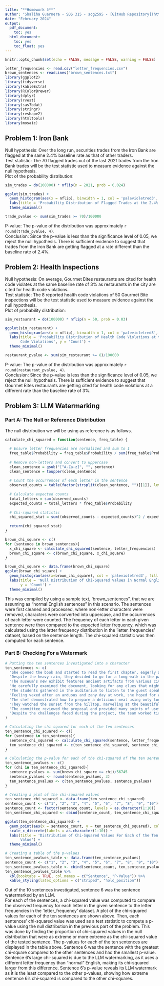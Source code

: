 ---
title: "**Homework 5**"
author: "Shaliha Guarnera - SDS 315 - scg2595 - [GitHub Repository](https://github.com/shalihaguarnera/SDS315HW5.git)"
date: "February 2024"
output:
  pdf_document:
    toc: yes
  html_document:
    toc: yes
    toc_float: yes
---

```{r setup, include=FALSE}
knitr::opts_chunk$set(echo = FALSE, message = FALSE, warning = FALSE)
```

```{r}
letter_frequencies <- read.csv("letter_frequencies.csv")
brown_sentences <- readLines("brown_sentences.txt")
library(ggplot2)
library(tidyverse)
library(kableExtra)
library(RColorBrewer)
library(dplyr)
library(rvest)
library(sas7bdat)
library(stringr)
library(reshape2)
library(htmltools)
library(mosaic)

```

\newpage

## **Problem 1: Iron Bank**

Null hypothesis: Over the long run, securities trades from the Iron Bank are flagged at the same 2.4% baseline rate as that of other traders. \
Test statistic: The 70 flagged trades out of the last 2021 trades from the Iron Bank trades will be the test statistic used to measure evidence against the null hypothesis. \
Plot of the probability distribution:

```{r}

sim_trades = do(100000) * nflip(n = 2021, prob = 0.024)

ggplot(sim_trades) + 
  geom_histogram(aes(x = nflip), binwidth = 1, col = 'palevioletred3', fill = 'lightpink') +
  labs(title = 'Probability Distribution of Flagged Trades at the 2.4% Baseline Rate', x = 'Amount of Flagged Trades', y = 'Count') +
  theme_minimal()

trade_pvalue <- sum(sim_trades >= 70)/100000

```

P-value: The p-value of the distribution was approximately `r round(trade_pvalue, 4)`. \
Conclusion: Since the p-value is less than the significance level of 0.05, we reject the null hypothesis. There is  sufficient evidence to suggest that trades from the Iron Bank are getting flagged at a rate different than the baseline rate of 2.4%.

\newpage

## **Problem 2: Health Inspections**

Null hypothesis: On average, Gourmet Bites restaurants are cited for health code violates at the same baseline rate of 3% as restaurants in the city are cited for health code violations. \
Test statistic: The 8 reported health code violations of 50 Gourmet Bite inspections will be the test statistic used to measure evidence against the null hypothesis. \
Plot of probability distribution:

```{r}

sim_restaurant = do(100000) * nflip(n = 50, prob = 0.03)

ggplot(sim_restaurant) + 
  geom_histogram(aes(x = nflip), binwidth = 1, col = 'palevioletred3', fill = 'lightpink') +
  labs(title = 'Probability Distribution of Health Code Violations at the 3% Baseline Rate', x = 'Amount of Health
       Code Violations', y = 'Count') +
  theme_minimal()

restaurant_pvalue <- sum(sim_restaurant >= 8)/100000

```

P-value: The p-value of the distribution was approximately `r round(restaurant_pvalue, 4)`. \
Conclusion: Since the p-value is less than the significance level of 0.05, we reject the null hypothesis. There is  sufficient evidence to suggest that Gourmet Bites restaurants are getting cited for health code violations at a different rate than the baseline rate of 3%. 

\newpage

## **Problem 3: LLM Watermarking**

### **Part A: The Null or Reference Distribution**

The null distribution we will be using as reference is as follows.

```{r}

calculate_chi_squared = function(sentence, freq_table) {
  
  # Ensure letter frequencies are normalized and sum to 1
  freq_table$Probability = freq_table$Probability / sum(freq_table$Probability)
  
  # Remove non-letters and convert to uppercase
  clean_sentence = gsub("[^A-Za-z]", "", sentence)
  clean_sentence = toupper(clean_sentence)
  
  # Count the occurrences of each letter in the sentence
  observed_counts = table(factor(strsplit(clean_sentence, "")[[1]], levels = freq_table$Letter))
  
  # Calculate expected counts
  total_letters = sum(observed_counts)
  expected_counts = total_letters * freq_table$Probability
  
  # Chi-squared statistic
  chi_squared_stat = sum((observed_counts - expected_counts)^2 / expected_counts)
  
  return(chi_squared_stat)
}

brown_chi_square <- c()
for (sentence in brown_sentences){
  x_chi_square <- calculate_chi_squared(sentence, letter_frequencies)
  brown_chi_square <- c(brown_chi_square, x_chi_square)
}

brown_chi_square <- data.frame(brown_chi_square)
ggplot(brown_chi_square) +
  geom_histogram(aes(x=brown_chi_square), col = 'palevioletred3', fill = 'lightpink', bin = 10) +
  labs(title = 'Null Distribution of Chi-Squared Values in Normal English Sentences', x = 'Chi-Squared Values', 
       y = 'Count') +
  theme_minimal()

```

This was compiled by using a sample text, 'brown_sentences", that we are assuming as "normal English sentences" in this scenario. The sentences were first cleaned and processed, where non-letter characters were removed, characters were converted into uppercase, and the occurrences of each letter were counted. The frequency of each letter in each given sentence were then compared to the expected letter frequency, which was calculated using the letter frequency distribution in the 'letter_frequencies' dataset, based on the sentence length. The chi-squared statistic was then computed for each sentence. 

### **Part B: Checking For a Watermark**

```{r}

# Putting the ten sentences investigated into a character 
ten_sentences <- c(
  "She opened the book and started to read the first chapter, eagerly anticipating what might come next.",
  "Despite the heavy rain, they decided to go for a long walk in the park, crossing the main avenue by the fountain in the center.",
  "The museum’s new exhibit features ancient artifacts from various civilizations around the world.",
  "He carefully examined the document, looking for any clues that might help solve the mystery.",
  "The students gathered in the auditorium to listen to the guest speaker’s inspiring lecture.",
  "Feeling vexed after an arduous and zany day at work, she hoped for a peaceful and quiet evening at home, cozying up after a quick dinner with some TV, or maybe a book on her upcoming visit to Auckland.",
  "The chef demonstrated how to prepare a delicious meal using only locally sourced ingredients, focusing mainly on some excellent dinner recipes from Spain.",
  "They watched the sunset from the hilltop, marveling at the beautiful array of colors in the sky.",
  "The committee reviewed the proposal and provided many points of useful feedback to improve the project’s effectiveness.",
  "Despite the challenges faced during the project, the team worked tirelessly to ensure its successful completion, resulting in a product that exceeded everyone’s expectations."
)

# Calculating the chi squared for each of the ten sentences
ten_sentence_chi_squared <- c()
for (sentence in ten_sentences){
  sentence_chi_squared <- calculate_chi_squared(sentence, letter_frequencies)
  ten_sentence_chi_squared <- c(ten_sentence_chi_squared, sentence_chi_squared)
}

# Calculating the p-value for each of the chi-squared of the ten sentences
ten_sentence_pvalues <- c()
for (chi in ten_sentence_chi_squared){
  sentence_pvalues <- sum(brown_chi_square >= chi)/56745
  sentence_pvalues <- round(sentence_pvalues, 3)
  ten_sentence_pvalues <- c(ten_sentence_pvalues, sentence_pvalues)
}

# Creating a plot of the chi-squared values
ten_sentence_chi_squared <- data.frame(ten_sentence_chi_squared)
sentence_count <- c("1", "2", "3", "4", "5", "6", "7", "8", "9", "10")
sentence_count <- factor(sentence_count, levels = as.character(1:10))
ten_sentence_chi_squared <- cbind(sentence_count, ten_sentence_chi_squared)

ggplot(ten_sentence_chi_squared) +
  geom_point(aes(x = sentence_count, y = ten_sentence_chi_squared), col = 'lightpink', size = 2.5) +
  scale_x_discrete(labels = as.character(1:10)) +
  labs(title = 'Distribution of Chi-Squared Values For Each of the Ten Sentences', x = 'Sentence', y = 'Chi-Squared
       Value') +
  theme_minimal()

# Creating a table of the p-values
ten_sentence_pvalues_table <- data.frame(ten_sentence_pvalues)
sentence_count <- c("1", "2", "3", "4", "5", "6", "7", "8", "9", "10")
ten_sentence_pvalues_table <- cbind(sentence_count, ten_sentence_pvalues)
ten_sentence_pvalues_table %>%
  kbl(booktabs = TRUE, col.names = c("Sentence", "P-Value")) %>%
  kable_styling(latex_options = c("striped", "hold_position"))

```

Out of the 10 sentences investigated, sentence 6 was the sentence watermarked by an LLM. \
For each of the sentences, a chi-squared value was computed to compare the observed frequency for each letter in the given sentence to the letter frequencies in the 'letter_frequency' dataset. A plot of the chi-squared values for each of the ten sentences are shown above. Then, each sentences' chi-squared value was used as a test statistic to compute a p-value using the null distribution in the previous part of the problem.  This was done by finding the proportion of chi-squared values in the null distribution that were as extreme or more extreme as the chi-squared value of the tested sentence. The p-values for each of the ten sentences are displayed in the table above. Sentence 6 was the sentence with the greatest chi-square compared to the other sentences and had the smallest p-value. \
Sentence 6's large chi-squared is due to the LLM watermarking, as it uses a different letter frequency than "normal" English, making its chi-squared larger from this difference. Sentence 6's p-value reveals its LLM watermark as it is the least compared to the other p-values, showing how extreme sentence 6's chi-squared is compared to the other chi-squares.











